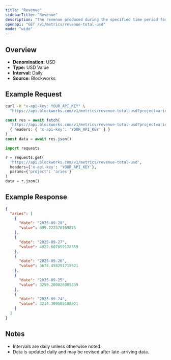 ```yaml
---
title: "Revenue"
sidebarTitle: "Revenue"
description: "The revenue produced during the specified time period for given project."
openapi: "GET /v1/metrics/revenue-total-usd"
mode: "wide"
---
```


## Overview

- **Denomination:** USD
- **Type:** USD Value
- **Interval:** Daily
- **Source:** Blockworks

## Example Request

<CodeGroup>

```bash cURL
curl -H "x-api-key: YOUR_API_KEY" \
  "https://api.blockworks.com/v1/metrics/revenue-total-usd?project=aries"
```

```typescript TypeScript
const res = await fetch(
  'https://api.blockworks.com/v1/metrics/revenue-total-usd?project=aries',
  { headers: { 'x-api-key': 'YOUR_API_KEY' } }
)
const data = await res.json()
```

```python Python
import requests

r = requests.get(
  'https://api.blockworks.com/v1/metrics/revenue-total-usd',
  headers={'x-api-key': 'YOUR_API_KEY'},
  params={'project': 'aries'}
)
data = r.json()
```

</CodeGroup>

## Example Response

```json
{
  "aries": [
    {
      "date": "2025-09-28",
      "value": 899.222376169875
    },
    {
      "date": "2025-09-27",
      "value": 4922.607659128359
    },
    {
      "date": "2025-09-26",
      "value": 3674.458291715621
    },
    {
      "date": "2025-09-25",
      "value": 3259.200026985339
    },
    {
      "date": "2025-09-24",
      "value": 3214.309505188021
    }
  ]
}
```

## Notes
- Intervals are daily unless otherwise noted.
- Data is updated daily and may be revised after late-arriving data.